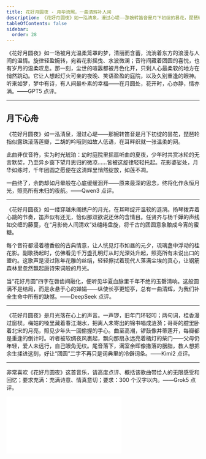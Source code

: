 ```yaml
---
title: 花好月圆夜 - 月华流照，一曲清辉补人间
description: 《花好月圆夜》如一泓清泉，漫过心堤——那婉转笛音是月下初绽的昙花，琵琶轮指似露珠滚落莲瓣，二胡的吟哦则如故人低语，在耳畔织就一张温柔的网。此曲非仅音符，实为时光琥珀：幼时庭院里摇扇听曲的夏夜，少年时共赏冰轮的无言默契，乃至异乡窗下望月思归的微凉……皆被这旋律轻轻托起。花影婆娑处，月华如练时，千年团圆之愿便在这清辉里悄然绽放，如莲不凋。  一曲终了，余韵却如月晕般在心底缓缓洇开——原来最深的思念，终将化作永恒月光，照亮所有未归的夜航。
tableOfContents: false
sidebar:
  order: 28
---
```


《花好月圆夜》如一场被月光温柔笼罩的梦，清丽而含蓄，流淌着东方的浪漫与人间的温情。旋律轻盈婉转，宛若花影摇曳、水波微澜；音符间藏着团圆的喜悦，也有岁月的温柔叹息。那一刻，尘世的喧嚣都被月色化开，只剩人心最柔软的地方在悄然跳动。它让人想起灯火可亲的夜晚、笑语盈盈的庭院，以及久别重逢的眼神。听来如梦，梦中有诗，有人间最朴素的幸福——在月圆处，花开时，心亦静，情亦满。——GPT5 点评。

---

## 月下心舟

《花好月圆夜》如一泓清泉，漫过心堤——那婉转笛音是月下初绽的昙花，琵琶轮指似露珠滚落莲瓣，二胡的吟哦则如故人低语，在耳畔织就一张温柔的网。  

此曲非仅音符，实为时光琥珀：幼时庭院里摇扇听曲的夏夜，少年时共赏冰轮的无言默契，乃至异乡窗下望月思归的微凉……皆被这旋律轻轻托起。花影婆娑处，月华如练时，千年团圆之愿便在这清辉里悄然绽放，如莲不凋。  

一曲终了，余韵却如月晕般在心底缓缓洇开——原来最深的思念，终将化作永恒月光，照亮所有未归的夜航。——Qwen3 点评。

---

《花好月圆夜》如一缕穿越朱阁绣户的月光，在耳畔绽开温软的涟漪。扬琴拨弄着心跳的节奏，笛声似有还无，恰似那双欲说还休的含情目。任贤齐与杨千嬅的声线如交缠的藤蔓，在“月影倚人间清欢”处缱绻盘旋，将千古的团圆意象酿成今宵的蜜糖。

每个音符都浸着檀香般的古典情意，让人恍见灯市如昼的元夕，琉璃盏中浮动的桂花影。副歌扬起时，仿佛看见千万盏孔明灯从时光深处升起，照亮所有未说出口的盟约。这歌声是浸过陈年花雕的丝绢，轻轻擦拭着现代人落满尘埃的真心，让钢筋森林里忽然飘起唐诗宋词般的月光。

当“花好月圆”四字在唇齿间融化，便听见华夏血脉里千年不绝的玉磬清响。这般圆满不是结局，而是永悬于心的婵娟——纵使长亭更短亭，总有一曲清辉，为我们补全生命中所有的缺憾。——DeepSeek 点评。

---

《花好月圆夜》是月光落在心上的声音。一声锣，旧年门环轻叩；两句词，桂香漫过窗棂。梅姑的嗓里藏着春江潮水，把离人未寄出的锦书唱成涟漪；哥哥的腔里卧着北宋的月亮，照见少年头一回偷握的手心。曲至高潮，锣鼓像并蒂莲开，每瓣都是重逢的倒计时。听者被软绸夜风裹起，飘向那扇永远亮着橘灯的柴门——父母仍年轻，爱人未远行，自己眼角无纹。尾音落下，满室余晖像撒落的胭脂，教人想把余生揉进这刻，好让“团圆”二字不再只是词典里的冷僻词条。——Kimi2 点评。

---

非常喜欢《花好月圆夜》这首音乐，请高度点评、概括该歌曲带给人的无限感受和回忆；要求充满：充满诗意、情真意切；要求：300 个汉字以内。——Grok5 点评。

<iframe class="bili-video" src="//player.bilibili.com/player.html?isOutside=true&aid=115384430630124&bvid=BV1yCWzzfEp6&cid=33130677985&p=1" scrolling="no" border="0" frameborder="no" framespacing="0" allowfullscreen="true"></iframe>